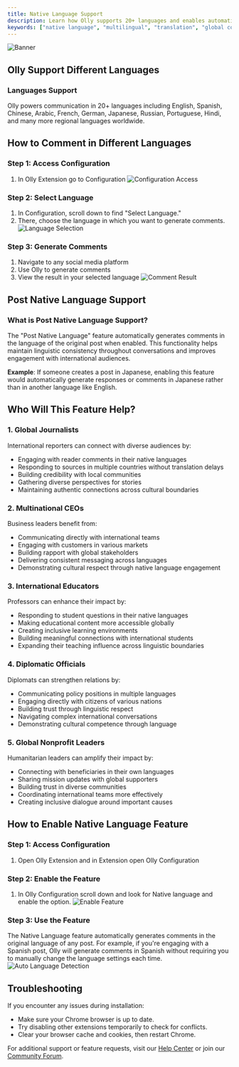 ```yaml
---
title: Native Language Support
description: Learn how Olly supports 20+ languages and enables automatic language detection with Post Native Language feature for seamless global communication.
keywords: ["native language", "multilingual", "translation", "global communication", "social media", "language support"]
---
```

![Banner](/images/banner.png "Olly Native Language Support")

## Olly Support Different Languages

### Languages Support 
Olly powers communication in 20+ languages including English, Spanish, Chinese, Arabic, French, German, Japanese, Russian, Portuguese, Hindi, and many more regional languages worldwide.

<CardGrid>
  <Card
    subtitle="Get Started"
    title="Quick Setup"
    description="Learn how to set up and start using Native Language Support in minutes."
    href="/docs/features/native-language/setup"
  />
  <Card
    subtitle="Tutorial"
    title="Usage Guide"
    description="Step-by-step instructions for engaging with content in multiple languages."
    href="/docs/features/native-language/guide"
  />
  <Card
    subtitle="Support"
    title="Help Center"
    description="Get assistance and troubleshooting tips for the Native Language features."
    href="/docs/introduction"
  />
</CardGrid>

## How to Comment in Different Languages

### Step 1: Access Configuration
1. In Olly Extension go to Configuration
![Configuration Access](/images/features/native-language/configuration.png)

### Step 2: Select Language
1. In Configuration, scroll down to find "Select Language." 
2. There, choose the language in which you want to generate comments.
![Language Selection](/images/features/native-language/language-selection.png)

### Step 3: Generate Comments
1. Navigate to any social media platform
2. Use Olly to generate comments
3. View the result in your selected language
![Comment Result](/images/features/native-language/comment-result.png)

## Post Native Language Support

### What is Post Native Language Support?
The "Post Native Language" feature automatically generates comments in the language of the original post when enabled. This functionality helps maintain linguistic consistency throughout conversations and improves engagement with international audiences.

**Example**: If someone creates a post in Japanese, enabling this feature would automatically generate responses or comments in Japanese rather than in another language like English.

## Who Will This Feature Help?

### 1. Global Journalists
International reporters can connect with diverse audiences by:
- Engaging with reader comments in their native languages
- Responding to sources in multiple countries without translation delays
- Building credibility with local communities
- Gathering diverse perspectives for stories
- Maintaining authentic connections across cultural boundaries

### 2. Multinational CEOs
Business leaders benefit from:
- Communicating directly with international teams
- Engaging with customers in various markets
- Building rapport with global stakeholders
- Delivering consistent messaging across languages
- Demonstrating cultural respect through native language engagement

### 3. International Educators
Professors can enhance their impact by:
- Responding to student questions in their native languages
- Making educational content more accessible globally
- Creating inclusive learning environments
- Building meaningful connections with international students
- Expanding their teaching influence across linguistic boundaries

### 4. Diplomatic Officials
Diplomats can strengthen relations by:
- Communicating policy positions in multiple languages
- Engaging directly with citizens of various nations
- Building trust through linguistic respect
- Navigating complex international conversations
- Demonstrating cultural competence through language

### 5. Global Nonprofit Leaders
Humanitarian leaders can amplify their impact by:
- Connecting with beneficiaries in their own languages
- Sharing mission updates with global supporters
- Building trust in diverse communities
- Coordinating international teams more effectively
- Creating inclusive dialogue around important causes

## How to Enable Native Language Feature

### Step 1: Access Configuration
1. Open Olly Extension and in Extension open Olly Configuration

### Step 2: Enable the Feature
1. In Olly Configuration scroll down and look for Native language and enable the option.
![Enable Feature](/images/features/native-language/enable-feature.png)

### Step 3: Use the Feature
The Native Language feature automatically generates comments in the original language of any post. For example, if you're engaging with a Spanish post, Olly will generate comments in Spanish without requiring you to manually change the language settings each time.
![Auto Language Detection](/images/features/native-language/auto-detection.png)

## Troubleshooting

If you encounter any issues during installation:
- Make sure your Chrome browser is up to date.
- Try disabling other extensions temporarily to check for conflicts.
- Clear your browser cache and cookies, then restart Chrome.

For additional support or feature requests, visit our [Help Center](/docs/introduction) or join our [Community Forum](https://discord.gg/YWf8mThnYB).  
